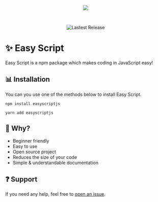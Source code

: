 <p align="center">
  <img src="https://images.easyscript.dev/banner.png" />
</p>

<br />

<p align="center">
  <img alt="Lastest Release" src="https://img.shields.io/github/v/release/easyscriptjs/easyscript?style=for-the-badge" />
</p>

# ✨ Easy Script

Easy Script is a npm package which makes coding in JavaScript easy!

## 📊 Installation

You can you use one of the methods below to install Easy Script.

```
npm install easyscriptjs
```

```
yarn add easyscriptjs
```

## 🤔 Why?

- Beginner friendly
- Easy to use
- Open source project
- Reduces the size of your code
- Simple & understandable documentation

## ❓ Support

If you need any help, feel free to [open an issue](https://github.com/EasyScriptJS/EasyScript/issues/new/choose).
